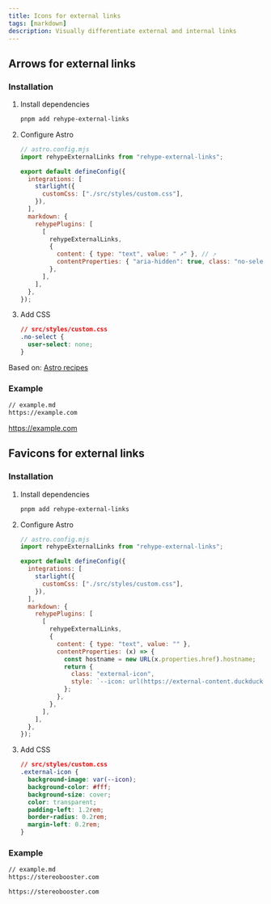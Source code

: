 ```yaml
---
title: Icons for external links
tags: [markdown]
description: Visually differentiate external and internal links
---
```


## Arrows for external links

### Installation


<Steps>

1. Install dependencies

   ```bash
   pnpm add rehype-external-links
   ```

2. Configure Astro

   ```js {2, 7, 12-18}
   // astro.config.mjs
   import rehypeExternalLinks from "rehype-external-links";

   export default defineConfig({
     integrations: [
       starlight({
         customCss: ["./src/styles/custom.css"],
       }),
     ],
     markdown: {
       rehypePlugins: [
         [
           rehypeExternalLinks,
           {
             content: { type: "text", value: " ↗" }, // ⤴
             contentProperties: { "aria-hidden": true, class: "no-select" },
           },
         ],
       ],
     },
   });
   ```

3. Add CSS

   ```css
   // src/styles/custom.css
   .no-select {
     user-select: none;
   }
   ```

</Steps>

Based on: [Astro recipes](https://docs.astro.build/en/recipes/external-links/)

### Example

```md
// example.md
https://example.com
```

https://example.com

## Favicons for external links

### Installation

<Steps>

1. Install dependencies

   ```bash
   pnpm add rehype-external-links
   ```

2. Configure Astro

   ```js {2, 7, 12-24}
   // astro.config.mjs
   import rehypeExternalLinks from "rehype-external-links";

   export default defineConfig({
     integrations: [
       starlight({
         customCss: ["./src/styles/custom.css"],
       }),
     ],
     markdown: {
       rehypePlugins: [
         [
           rehypeExternalLinks,
           {
             content: { type: "text", value: "" },
             contentProperties: (x) => {
               const hostname = new URL(x.properties.href).hostname;
               return {
                 class: "external-icon",
                 style: `--icon: url(https://external-content.duckduckgo.com/ip3/${hostname}.ico)`,
               };
             },
           },
         ],
       ],
     },
   });
   ```

3. Add CSS

   ```css
   // src/styles/custom.css
   .external-icon {
     background-image: var(--icon);
     background-color: #fff;
     background-size: cover;
     color: transparent;
     padding-left: 1.2rem;
     border-radius: 0.2rem;
     margin-left: 0.2rem;
   }
   ```

</Steps>

### Example

```md
// example.md
https://stereobooster.com
```

`https://stereobooster.com` <span class="external-icon" style="--icon:url(https://external-content.duckduckgo.com/ip3/stereobooster.com.ico)"></span>
